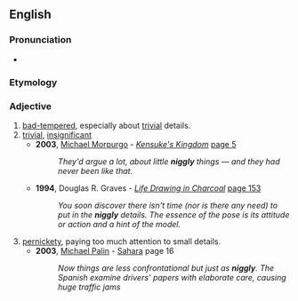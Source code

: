 ==English==

===Pronunciation===
* {{rhymes|ɪgəli|lang=en}}

===Etymology===
{{suffix|niggle|y|lang=en}}

===Adjective===
{{en-adj}}

# [[bad-tempered]], especially about [[trivial]] details.
# [[trivial]], [[insignificant]]
#* '''2003''', [[w:Michael Morpurgo|Michael Morpurgo]] - ''[[w: Kensuke's Kingdom|Kensuke's Kingdom]]'' [http://books.google.com/books?id=bqyGBOJejNoC&pg=PA5&dq=niggly&lr=&sig=Xs2OLG9djxgVX8bFv2ee8ESUgxw#PPP15,M1 page 5]
#*: ''They'd argue a lot, about little '''niggly''' things — and they had never been like that.''
#* '''1994''', Douglas R. Graves - ''[http://books.google.com/books?id=RZcmIMxv8HYC Life Drawing in Charcoal]'' [http://books.google.com/books?id=RZcmIMxv8HYC&pg=PA153&dq=niggly&lr=&sig=VM9X2jg6MmNI-MSzSfNlYnWyTPM page 153]
#*: ''You soon discover there isn't time (nor is there any need) to put in the '''niggly''' details. The essence of the pose is its attitude or action and a hint of the model.''
# [[pernickety]], paying too much attention to small details.
#* '''2003''', [[w:Michael Palin|Michael Palin]] - [[w:Sahara (Michael Palin)|Sahara]] page 16
#*: ''Now things are less confrontational but just as '''niggly'''. The Spanish examine drivers' papers with elaborate care, causing huge traffic jams''
